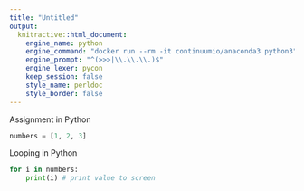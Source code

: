 ```yaml
---
title: "Untitled"
output: 
  knitractive::html_document:
    engine_name: python
    engine_command: "docker run --rm -it continuumio/anaconda3 python3"
    engine_prompt: "^(>>>|\\.\\.\\.)$"
    engine_lexer: pycon
    keep_session: false
    style_name: perldoc
    style_border: false
---
```


Assignment in Python

```python
numbers = [1, 2, 3]
```

Looping in Python

```python
for i in numbers:
    print(i) # print value to screen
```
